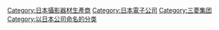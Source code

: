 {{Catmore}}
{{Commonscat|Nikon}}
{{DEFAULTSORT:Nikon}}
[[Category:日本攝影器材生產商|Category:日本攝影器材生產商]]
[[Category:日本電子公司|Category:日本電子公司]]
[[Category:三菱集团|Category:三菱集团]]
[[Category:以日本公司命名的分类|Category:以日本公司命名的分类]]